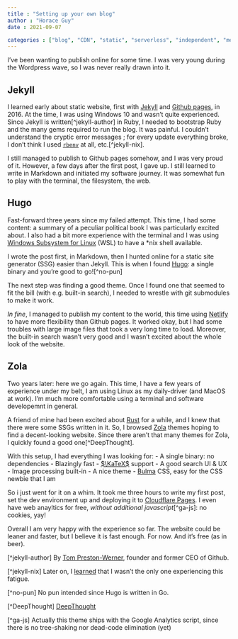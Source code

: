 ```yaml
---
title : "Setting up your own blog"
author : "Horace Guy"
date : 2021-09-07

categories : ["blog", "CDN", "static", "serverless", "independent", "meta"]
---
```


I've been wanting to publish online for some time. I was very young during the Wordpress wave, so I was never really drawn into it.

## Jekyll

I learned early about static website, first with [Jekyll](https://jekyllrb.com/) and [Github pages](https://pages.github.com/), in 2016. At the time, I was using Windows 10 and wasn't quite experienced. Since Jekyll is written[^jekyll-author] in Ruby, I needed to bootstrap Ruby and the many gems required to run the blog. It was painful. I couldn't understand the cryptic error messages ; for every update everything broke, I don't think I used [`rbenv`](https://github.com/rbenv/rbenv) at all, etc.[^jekyll-nix]. 

I still managed to publish to Github pages somehow, and I was very proud of it. However, a few days after the first post, I gave up. I still learned to write in Markdown and initiated my software journey. It was somewhat fun to play with the terminal, the filesystem, the web.

## Hugo

Fast-forward three years since my failed attempt. This time, I had some content: a summary of a peculiar political book I was particularly excited about. I also had a bit more experience with the terminal and I was using [Windows Subsystem for Linux](https://docs.microsoft.com/en-us/windows/wsl/install-win10) (WSL) to have a *nix shell available. 

I wrote the post first, in Markdown, then I hunted online for a static site generator (SSG) easier than Jekyll. This is when I found [Hugo](https://gohugo.io/): a single binary and you're good to go![^no-pun]

The next step was finding a good theme. Once I found one that seemed to fit the bill (with e.g. built-in search), I needed to wrestle with git submodules to make it work. 

_In fine_, I managed to publish my content to the world, this time using [Netlify](https://www.netlify.com/) to have more flexibility than Github pages. It worked okay, but I had some troubles with large image files that took a very long time to load. Moreover, the built-in search wasn't very good and I wasn't excited about the whole look of the website.

## Zola

Two years later: here we go again. This time, I have a few years of experience under my belt, I am using Linux as my daily-driver (and MacOS at work). I'm much more comfortable using a terminal and software developemnt in general. 

A friend of mine had been excited about [Rust](https://www.rust-lang.org/) for a while, and I knew that there were some SSGs written in it. So, I browsed [Zola](https://www.getzola.org/) themes hoping to find a decent-looking website. Since there aren't that many themes for Zola, I quickly found a good one[^DeepThought]. 

With this setup, I had everything I was looking for: 
- A single binary: no dependencies
- Blazingly fast
- [$\KaTeX$](https://katex.org/) support
- A good search UI & UX
- Image processing built-in
- A nice theme
- [Bulma](https://bulma.io) CSS, easy for the CSS newbie that I am

So i just went for it on a whim. It took me three hours to write my first post, set the dev environment up and deploying it to [Cloudflare Pages](https://developers.cloudflare.com/pages/). I even have web anayltics for free, _without additional javascript_[^ga-js]: no cookies, yay!

Overall I am very happy with the experience so far. The website could be leaner and faster, but I believe it is fast enough. For now. And it's free (as in beer).


[^jekyll-author] By [Tom Preston-Werner](https://en.wikipedia.org/wiki/Tom_Preston-Werner), founder and former CEO of Github.

[^jekyll-nix] Later on, I [learned](https://youtu.be/USDbjmxEZ_I?t=1544) that I wasn't the only one experiencing this fatigue.

[^no-pun] No pun intended since Hugo is written in Go.

[^DeepThought] [DeepThought](https://www.getzola.org/themes/deepthought/)

[^ga-js] Actually this theme ships with the Google Analytics script, since there is no tree-shaking nor dead-code elimination (yet)
